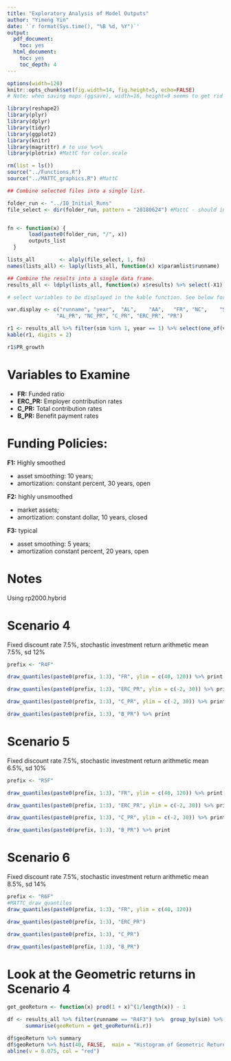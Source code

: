 ```yaml
---
title: "Exploratory Analysis of Model Outputs"
author: "Yimeng Yin"
date: '`r format(Sys.time(), "%B %d, %Y")`'
output:
  pdf_document:
    toc: yes
  html_document:
    toc: yes
    toc_depth: 4
---
```



```r

options(width=120)
knitr::opts_chunk$set(fig.width=14, fig.height=5, echo=FALSE)
# Note: when saving maps (ggsave), width=16, height=9 seems to get rid of white space

```




```r
library(reshape2)
library(plyr)
library(dplyr)
library(tidyr)
library(ggplot2)
library(knitr)
library(magrittr) # to use %<>%
library(plotrix) #MattC for color.scale

rm(list = ls())
source("../Functions.R")
source("../MATTC_graphics.R") #MattC

```


```r
## Combine selected files into a single list.

folder_run <- "../IO_Initial_Runs"
file_select <- dir(folder_run, pattern = "20180624") #MattC - should include timestamp otherwise will be confused by more than one run


fn <- function(x) {
       load(paste0(folder_run, "/", x))
       outputs_list
  }

lists_all        <- alply(file_select, 1, fn)
names(lists_all) <- laply(lists_all, function(x) x$paramlist$runname)

## Combine the results into a single data frame.
results_all <- ldply(lists_all, function(x) x$results) %>% select(-X1)


```


```r

# select variables to be displayed in the kable function. See below for a list of all avaiable variables and explanations.

var.display <- c("runname", "year",  "AL",    "AA",   "FR", "NC",    "SC", "UAAL",
                "AL_PR", "NC_PR", "C_PR", "ERC_PR", "PR")

r1 <- results_all %>% filter(sim %in% 1, year == 1) %>% select(one_of(var.display))
kable(r1, digits = 2)

r1$PR_growth

```



# Variables to Examine
- **FR:** Funded ratio
- **ERC_PR:** Employer contribution rates
- **C_PR:** Total contribution rates
- **B_PR:** Benefit payment rates 


# Funding Policies:
**F1:** Highly smoothed

- asset smoothing: 10 years;
- amortization: constant percent, 30 years, open


**F2:** highly unsmoothed

- market assets;
- amortization: constant dollar, 10 years, closed


**F3:** typical

- asset smoothing: 5 years;
- amortization constant percent, 20 years, open



# Notes

Using rp2000.hybrid

\newpage  
# Scenario 4 
Fixed discount rate 7.5%, stochastic investment return arithmetic mean 7.5%, sd 12%


```r

prefix <- "R4F"

draw_quantiles(paste0(prefix, 1:3), "FR", ylim = c(40, 120)) %>% print

draw_quantiles(paste0(prefix, 1:3), "ERC_PR", ylim = c(-2, 30)) %>% print

draw_quantiles(paste0(prefix, 1:3), "C_PR", ylim = c(-2, 30)) %>% print

draw_quantiles(paste0(prefix, 1:3), "B_PR") %>% print

```

\newpage  
# Scenario 5 
Fixed discount rate 7.5%, stochastic investment return arithmetic mean 6.5%, sd 10%


```r

prefix <- "R5F"

draw_quantiles(paste0(prefix, 1:3), "FR", ylim = c(40, 120)) %>% print

draw_quantiles(paste0(prefix, 1:3), "ERC_PR", ylim = c(-2, 30)) %>% print

draw_quantiles(paste0(prefix, 1:3), "C_PR", ylim = c(-2, 30)) %>% print

draw_quantiles(paste0(prefix, 1:3), "B_PR") %>% print

```

\newpage
# Scenario 6 
Fixed discount rate 7.5%, stochastic investment return arithmetic mean 8.5%, sd 14%

```r

prefix <- "R6F"
#MATTC_draw_quantiles
draw_quantiles(paste0(prefix, 1:3), "FR", ylim = c(40, 120))

draw_quantiles(paste0(prefix, 1:3), "ERC_PR")

draw_quantiles(paste0(prefix, 1:3), "C_PR")

draw_quantiles(paste0(prefix, 1:3), "B_PR")

```


\newpage
# Look at the Geometric returns in Scenario 4


```r

get_geoReturn <- function(x) prod(1 + x)^(1/length(x)) - 1

df <- results_all %>% filter(runname == "R4F3") %>%  group_by(sim) %>% 
      summarise(geoReturn = get_geoReturn(i.r))

df$geoReturn %>% summary
df$geoReturn %>% hist(40, FALSE,  main = "Histogram of Geometric Returns")
abline(v = 0.075, col = "red")


```




```r



```




